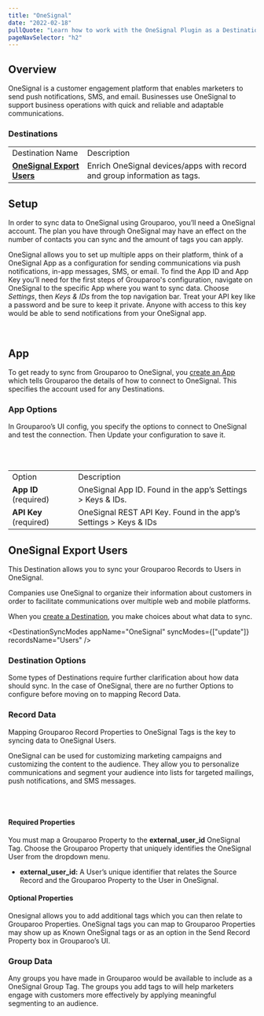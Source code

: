 ```yaml
---
title: "OneSignal"
date: "2022-02-18"
pullQuote: "Learn how to work with the OneSignal Plugin as a Destination in your Grouparoo Reverse ETL pipeline"
pageNavSelector: "h2"
---
```


<PluginDocsLinks plugin="OneSignal" />

## Overview

OneSignal is a customer engagement platform that enables marketers to send push notifications, SMS, and email. Businesses use OneSignal to support business operations with quick and reliable and adaptable communications.

### Destinations

<table className="docTable">
  <tablebody>
    <tr>
      <td>Destination Name</td>
      <td>Description</td>
    </tr>
    <tr>
      <td>
        <a href="#onesignal-export-users">
          <strong>OneSignal Export Users</strong>
        </a>
      </td>
      <td>
        Enrich OneSignal devices/apps with record and group information as tags.
      </td>
    </tr>
  </tablebody>
</table>

## Setup

In order to sync data to OneSignal using Grouparoo, you’ll need a OneSignal account. The plan you have through OneSignal may have an effect on the number of contacts you can sync and the amount of tags you can apply.

OneSignal allows you to set up multiple apps on their platform, think of a OneSignal App as a configuration for sending communications via push notifications, in-app messages, SMS, or email. To find the App ID and App Key you’ll need for the first steps of Grouparoo's configuration, navigate on OneSignal to the specific App where you want to sync data. Choose _Settings_, then _Keys & IDs_ from the top navigation bar. Treat your API key like a password and be sure to keep it private. Anyone with access to this key would be able to send notifications from your OneSignal app.

<ImageInBrowserFrame
  src="/images/docs/integrations/onesignal/setup/setup-1.png"
  alt="OneSignal Setup Guidance"
  width={733}
  height={98}
/>

<br />

## App

To get ready to sync from Grouparoo to OneSignal, you [create an App](https://www.grouparoo.com/docs/config/apps) which tells Grouparoo the details of how to connect to OneSignal. This specifies the account used for any Destinations.

### App Options

In Grouparoo’s UI config, you specify the options to connect to OneSignal and test the connection. Then Update your configuration to save it.

<ImageInBrowserFrame
  src="/images/docs/integrations/onesignal/app/options.png"
  alt="OneSignal App Options"
  width={733}
  height={259}
/>

<br />
<br />

<table className="docTable">
  <tablebody>
    <tr>
      <td>Option</td>
      <td>Description</td>
    </tr>
    <tr>
      <td>
        <strong>App ID</strong> (required)
      </td>
      <td>OneSignal App ID. Found in the app’s Settings > Keys & IDs.</td>
    </tr>
    <tr>
      <td>
        <strong>API Key</strong> (required)
      </td>
      <td>OneSignal REST API Key. Found in the app’s Settings > Keys & IDs</td>
    </tr>
  </tablebody>
</table>

## OneSignal Export Users

This Destination allows you to sync your Grouparoo Records to Users in OneSignal.

Companies use OneSignal to organize their information about customers in order to facilitate communications over multiple web and mobile platforms.

When you [create a Destination](https://www.grouparoo.com/docs/config/destinations), you make choices about what data to sync.

<DestinationSyncModes
  appName="OneSignal"
  syncModes={["update"]}
  recordsName="Users"
/>

### Destination Options

Some types of Destinations require further clarification about how data should sync. In the case of OneSignal, there are no further Options to configure before moving on to mapping Record Data.

### Record Data

Mapping Grouparoo Record Properties to OneSignal Tags is the key to syncing data to OneSignal Users.

OneSignal can be used for customizing marketing campaigns and customizing the content to the audience. They allow you to personalize communications and segment your audience into lists for targeted mailings, push notifications, and SMS messages.

<ImageInBrowserFrame
  src="/images/docs/integrations/onesignal/export-users/properties.png"
  alt="OneSignal Export Users Properties"
  width={733}
  height={550}
/>

<br />
<br />

#### Required Properties

You must map a Grouparoo Property to the **external_user_id** OneSignal Tag. Choose the Grouparoo Property that uniquely identifies the OneSignal User from the dropdown menu.

- **external_user_id:** A User’s unique identifier that relates the Source Record and the Grouparoo Property to the User in OneSignal.

#### Optional Properties

Onesignal allows you to add additional tags which you can then relate to Grouparoo Properties. OneSignal tags you can map to Grouparoo Properties may show up as Known OneSignal tags or as an option in the Send Record Property box in Grouparoo’s UI.

### Group Data

Any groups you have made in Grouparoo would be available to include as a OneSignal Group Tag. The groups you add tags to will help marketers engage with customers more effectively by applying meaningful segmenting to an audience.

<ImageInBrowserFrame
  src="/images/docs/integrations/onesignal/export-users/groups.png"
  alt="OneSignal Export Users Groups"
  width={733}
  height={262}
/>

<br />

<PluginDocsIntegrationNotes plugin="OneSignal" />
